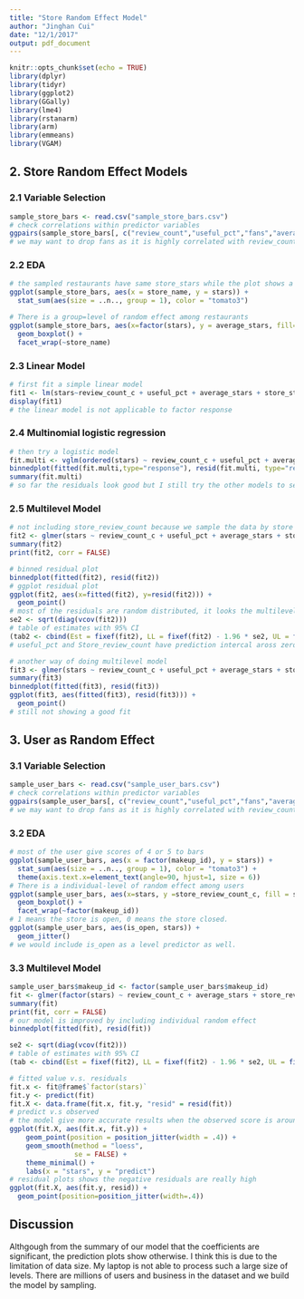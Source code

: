 ```yaml
---
title: "Store Random Effect Model"
author: "Jinghan Cui"
date: "12/1/2017"
output: pdf_document
---
```


```r
knitr::opts_chunk$set(echo = TRUE)
library(dplyr)
library(tidyr)
library(ggplot2)
library(GGally)
library(lme4)
library(rstanarm)
library(arm)
library(emmeans)
library(VGAM)
```


## 2. Store Random Effect Models
### 2.1 Variable Selection
```r
sample_store_bars <- read.csv("sample_store_bars.csv")
# check correlations within predictor variables
ggpairs(sample_store_bars[, c("review_count","useful_pct","fans","average_stars", "store_review_count")])
# we may want to drop fans as it is highly correlated with review_count
```

### 2.2 EDA
```r
# the sampled restaurants have same store_stars while the plot shows a different distribution of reveiw stars per restaurant
ggplot(sample_store_bars, aes(x = store_name, y = stars)) +
  stat_sum(aes(size = ..n.., group = 1), color = "tomato3") 

# There is a group=level of random effect among restaurants
ggplot(sample_store_bars, aes(x=factor(stars), y = average_stars, fill=stars)) +
  geom_boxplot() +
  facet_wrap(~store_name)

```

### 2.3 Linear Model
```r
# first fit a simple linear model
fit1 <- lm(stars~review_count_c + useful_pct + average_stars + store_stars + store_review_count_c + store_name, data = sample_store_bars)
display(fit1)
# the linear model is not applicable to factor response
```

### 2.4 Multinomial logistic regression

```r
# then try a logistic model
fit.multi <- vglm(ordered(stars) ~ review_count_c + useful_pct + average_stars + store_stars + store_review_count_c, data = sample_store_bars, family=cumulative)
binnedplot(fitted(fit.multi,type="response"), resid(fit.multi, type="response"))
summary(fit.multi)
# so far the residuals look good but I still try the other models to see whether we can find a better one
```


### 2.5 Multilevel Model
```r
# not including store_review_count because we sample the data by store review count
fit2 <- glmer(stars ~ review_count_c + useful_pct + average_stars + store_stars + store_review_count_c + (1|store_name), data = sample_store_bars, family=poisson)
summary(fit2)
print(fit2, corr = FALSE)

# binned residual plot
binnedplot(fitted(fit2), resid(fit2))
# ggplot residual plot
ggplot(fit2, aes(x=fitted(fit2), y=resid(fit2))) +
  geom_point()
# most of the residuals are random distributed, it looks the multilevel model is better than the logistic model
se2 <- sqrt(diag(vcov(fit2)))
# table of estimates with 95% CI
(tab2 <- cbind(Est = fixef(fit2), LL = fixef(fit2) - 1.96 * se2, UL = fixef(fit2) + 1.96 * se2))
# useful_pct and Store_review_count have prediction intercal aross zero
```
```r
# another way of doing multilevel model
fit3 <- glmer(stars ~ review_count_c + useful_pct + average_stars + store_stars + store_review_count_c + (1|store_name), data = sample_store_bars, family = poisson,control=glmerControl(optimizer="bobyqa"))
summary(fit3)
binnedplot(fitted(fit3), resid(fit3))
ggplot(fit3, aes(fitted(fit3), resid(fit3))) +
  geom_point()
# still not showing a good fit
```

## 3. User as Random Effect
### 3.1 Variable Selection
```r
sample_user_bars <- read.csv("sample_user_bars.csv")
# check correlations within predictor variables
ggpairs(sample_user_bars[, c("review_count","useful_pct","fans","average_stars", "store_review_count")])
# we may want to drop fans as it is highly correlated with review_count, as well as useful_pct
```
### 3.2 EDA
```r
# most of the user give scores of 4 or 5 to bars
ggplot(sample_user_bars, aes(x = factor(makeup_id), y = stars)) +
  stat_sum(aes(size = ..n.., group = 1), color = "tomato3") +
  theme(axis.text.x=element_text(angle=90, hjust=1, size = 6))
# There is a individual-level of random effect among users
ggplot(sample_user_bars, aes(x=stars, y =store_review_count_c, fill = stars)) +
  geom_boxplot() +
  facet_wrap(~factor(makeup_id))
# 1 means the store is open, 0 means the store closed.
ggplot(sample_user_bars, aes(is_open, stars)) +
  geom_jitter()
# we would include is_open as a level predictor as well.
```
### 3.3 Multilevel Model
```r
sample_user_bars$makeup_id <- factor(sample_user_bars$makeup_id)
fit <- glmer(factor(stars) ~ review_count_c + average_stars + store_review_count_c + (1|makeup_id) + (1|is_open), data = sample_user_bars, family = binomial,control=glmerControl(optimizer="bobyqa"))
summary(fit)
print(fit, corr = FALSE)
# our model is improved by including individual random effect
binnedplot(fitted(fit), resid(fit))

se2 <- sqrt(diag(vcov(fit2)))
# table of estimates with 95% CI
(tab <- cbind(Est = fixef(fit2), LL = fixef(fit2) - 1.96 * se2, UL = fixef(fit2) + 1.96 * se2))
```

```r
# fitted value v.s. residuals
fit.x <- fit@frame$`factor(stars)`
fit.y <- predict(fit)
fit.X <- data.frame(fit.x, fit.y, "resid" = resid(fit))
# predict v.s observed
# the model give more accurate results when the observed score is around 4
ggplot(fit.X, aes(fit.x, fit.y)) +
    geom_point(position = position_jitter(width = .4)) +
    geom_smooth(method = "loess", 
                se = FALSE) + 
    theme_minimal() + 
    labs(x = "stars", y = "predict")
# residual plots shows the negative residuals are really high
ggplot(fit.X, aes(fit.y, resid)) +
  geom_point(position=position_jitter(width=.4))
```


## Discussion
Althgough from the summary of our model that the coefficients are significant, the prediction plots show otherwise. I think this is due to the limitation of data size. My laptop is not able to process such a large size of levels. There are millions of users and business in the dataset and we build the model by sampling. 


